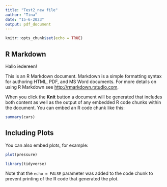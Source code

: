 ```yaml
---
title: "Test2_new file"
author: "Tina"
date: "15-6-2023"
output: pdf_document
---
```


```r
knitr::opts_chunk$set(echo = TRUE)
```

## R Markdown

Hallo iedereen!


This is an R Markdown document. Markdown is a simple formatting syntax for authoring HTML, PDF, and MS Word documents. For more details on using R Markdown see <http://rmarkdown.rstudio.com>.

When you click the **Knit** button a document will be generated that includes both content as well as the output of any embedded R code chunks within the document. You can embed an R code chunk like this:

```r
summary(cars)
```

## Including Plots

You can also embed plots, for example:

```r
plot(pressure)
```


```r
library(tidyverse)
```



Note that the `echo = FALSE` parameter was added to the code chunk to prevent printing of the R code that generated the plot.

